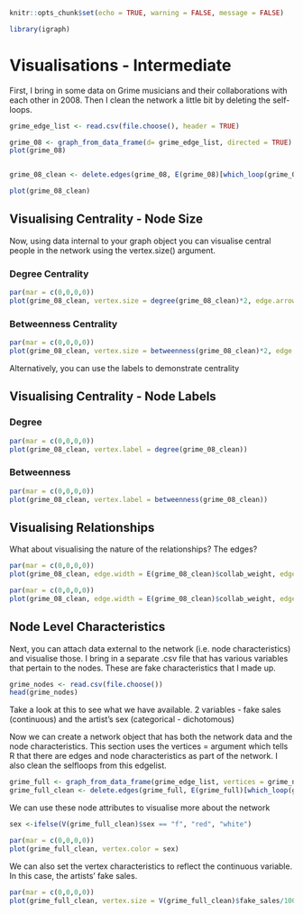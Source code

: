 
```r
knitr::opts_chunk$set(echo = TRUE, warning = FALSE, message = FALSE)
```
```r
library(igraph)
```
# Visualisations - Intermediate
First, I bring in some data on Grime musicians and their collaborations with each other in 2008. Then I clean the network a little bit by deleting the self-loops.
```r
grime_edge_list <- read.csv(file.choose(), header = TRUE)

grime_08 <- graph_from_data_frame(d= grime_edge_list, directed = TRUE)
plot(grime_08)


grime_08_clean <- delete.edges(grime_08, E(grime_08)[which_loop(grime_08)])

plot(grime_08_clean)

```

## Visualising Centrality - Node Size
Now, using data internal to your graph object you can visualise central people in the network using the vertex.size() argument. 

### Degree Centrality 
```r
par(mar = c(0,0,0,0))
plot(grime_08_clean, vertex.size = degree(grime_08_clean)*2, edge.arrow.size = 0.5)
```

### Betweenness Centrality 
```r
par(mar = c(0,0,0,0))
plot(grime_08_clean, vertex.size = betweenness(grime_08_clean)*2, edge.arrow.size = 0.5)
```

Alternatively, you can use the labels to demonstrate centrality 

## Visualising Centrality - Node Labels
### Degree
```r
par(mar = c(0,0,0,0))
plot(grime_08_clean, vertex.label = degree(grime_08_clean))
```

### Betweenness
```r
par(mar = c(0,0,0,0))
plot(grime_08_clean, vertex.label = betweenness(grime_08_clean))
```

## Visualising Relationships
What about visualising the nature of the relationships? The edges?
```r
par(mar = c(0,0,0,0))
plot(grime_08_clean, edge.width = E(grime_08_clean)$collab_weight, edge.arrow.size = 0.5, vertex.size = 6, vertex.label = NA)

par(mar = c(0,0,0,0))
plot(grime_08_clean, edge.width = E(grime_08_clean)$collab_weight, edge.label = E(grime_08_clean)$collab_weight, edge.arrow.size = 0.5, vertex.size = 6, vertex.label = NA) 
```

## Node Level Characteristics
Next, you can attach data external to the network (i.e. node characteristics) and visualise those. I bring in a separate .csv file that has various variables that pertain to the nodes. These are fake characteristics that I made up. 
```r
grime_nodes <- read.csv(file.choose()) 
head(grime_nodes)
```

Take a look at this to see what we have available. 2 variables - fake sales (continuous) and the artist's sex (categorical - dichotomous)

Now we can create a network object that has both the network data and the node characteristics. This section uses the vertices = argument which tells R that there are edges and node characteristics as part of the network. I also clean the selfloops from this edgelist. 
```r
grime_full <- graph_from_data_frame(grime_edge_list, vertices = grime_nodes, directed = TRUE)
grime_full_clean <- delete.edges(grime_full, E(grime_full)[which_loop(grime_full)])
```

We can use these node attributes to visualise more about the network
```r
sex <-ifelse(V(grime_full_clean)$sex == "f", "red", "white")

par(mar = c(0,0,0,0))
plot(grime_full_clean, vertex.color = sex)
```

We can also set the vertex characteristics to reflect the continuous variable. In this case, the artists' fake sales.
```r
par(mar = c(0,0,0,0))
plot(grime_full_clean, vertex.size = V(grime_full_clean)$fake_sales/100)
```